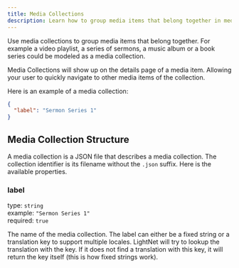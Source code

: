 ```yaml
---
title: Media Collections
description: Learn how to group media items that belong together in media collections.
---
```


Use media collections to group media items that belong together. For example a video playlist, a series of sermons, a music album or a book series could be modeled as a media collection.

Media Collections will show up on the details page of a media item. Allowing your user to quickly navigate to other media items of the collection.

Here is an example of a media collection:

```json title="src/content/media-collections/sermon-series-1.json"
{
  "label": "Sermon Series 1"
}
```

## Media Collection Structure

A media collection is a JSON file that describes a media collection. The collection identifier is its filename without the `.json` suffix. Here is the available properties.

### label

type: `string` \
example: `"Sermon Series 1"` \
required: `true`

The name of the media collection. The label can either be a fixed string or a translation key to support multiple locales. LightNet will try to lookup the translation with the key. If it does not find a translation with this key, it will return the key itself (this is how fixed strings work).
